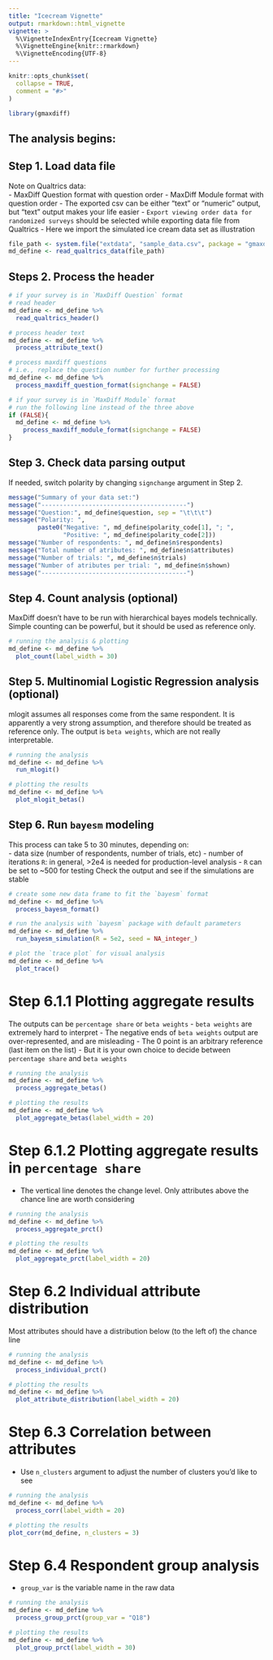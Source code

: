 ```yaml
---
title: "Icecream Vignette"
output: rmarkdown::html_vignette
vignette: >
  %\VignetteIndexEntry{Icecream Vignette}
  %\VignetteEngine{knitr::rmarkdown}
  %\VignetteEncoding{UTF-8}
---
```


```r
knitr::opts_chunk$set(
  collapse = TRUE,
  comment = "#>"
)
```

```r
library(gmaxdiff)
```

## The analysis begins: 
## Step 1. Load data file
Note on Qualtrics data:  
- MaxDiff Question format with question order 
- MaxDiff Module format with question order
- The exported csv can be either "text" or "numeric" output, but "text" output makes your life easier
- `Export viewing order data for randomized surveys` should be selected while exporting data file from Qualtrics
- Here we import the simulated ice cream data set as illustration
```r
file_path <- system.file("extdata", "sample_data.csv", package = "gmaxdiff")
md_define <- read_qualtrics_data(file_path)
```

## Steps 2. Process the header
```r
# if your survey is in `MaxDiff Question` format
# read header
md_define <- md_define %>%
  read_qualtrics_header()

# process header text
md_define <- md_define %>%
  process_attribute_text()

# process maxdiff questions
# i.e., replace the question number for further processing
md_define <- md_define %>%
  process_maxdiff_question_format(signchange = FALSE)

# if your survey is in `MaxDiff Module` format
# run the following line instead of the three above
if (FALSE){
  md_define <- md_define %>%
    process_maxdiff_module_format(signchange = FALSE)
}
```

## Step 3. Check data parsing output
If needed, switch polarity by changing `signchange` argument in Step 2. 
```r
message("Summary of your data set:")
message("----------------------------------------")
message("Question:", md_define$question, sep = "\t\t\t")
message("Polarity: ",
        paste0("Negative: ", md_define$polarity_code[1], "; ",
               "Positive: ", md_define$polarity_code[2]))
message("Number of respondents: ", md_define$n$respondents)
message("Total number of atributes: ", md_define$n$attributes)
message("Number of trials: ", md_define$n$trials)
message("Number of atributes per trial: ", md_define$n$shown)
message("----------------------------------------")
```

## Step 4. Count analysis (optional)
MaxDiff doesn't have to be run with hierarchical bayes models technically. 
Simple counting can be powerful, but it should be used as reference only. 
```r
# running the analysis & plotting
md_define <- md_define %>%
  plot_count(label_width = 30)
```

## Step 5. Multinomial Logistic Regression analysis (optional)
mlogit assumes all responses come from the same respondent. 
It is apparently a very strong assumption, and therefore should be treated as reference only. 
The output is `beta weights`, which are not really interpretable. 
```r
# running the analysis
md_define <- md_define %>%
  run_mlogit()

# plotting the results
md_define <- md_define %>%
  plot_mlogit_betas()
```

## Step 6. Run `bayesm` modeling
This process can take 5 to 30 minutes, depending on:  
- data size (number of respondents, number of trials, etc)
- number of iterations `R`: in general, >2e4 is needed for production-level analysis
- `R` can be set to ~500 for testing
Check the output and see if the simulations are stable
```r
# create some new data frame to fit the `bayesm` format
md_define <- md_define %>%
  process_bayesm_format()

# run the analysis with `bayesm` package with default parameters
md_define <- md_define %>%
  run_bayesm_simulation(R = 5e2, seed = NA_integer_)

# plot the `trace plot` for visual analysis
md_define <- md_define %>%
  plot_trace()
```

# Step 6.1.1 Plotting aggregate results
The outputs can be `percentage share` or `beta weights`
- `beta weights` are extremely hard to interpret
- The negative ends of `beta weights` output are over-represented, and are misleading
- The 0 point is an arbitrary reference (last item on the list)
- But it is your own choice to decide between `percentage share` and `beta weights`
```r
# running the analysis
md_define <- md_define %>%
  process_aggregate_betas()

# plotting the results
md_define <- md_define %>%
  plot_aggregate_betas(label_width = 20)
``` 

# Step 6.1.2 Plotting aggregate results in `percentage share`
- The vertical line denotes the change level. Only attributes above the chance line are worth considering
```r
# running the analysis
md_define <- md_define %>%
  process_aggregate_prct()

# plotting the results
md_define <- md_define %>%
  plot_aggregate_prct(label_width = 20)
```

# Step 6.2 Individual attribute distribution
Most attributes should have a distribution below (to the left of) the chance line
```r
# running the analysis
md_define <- md_define %>%
  process_individual_prct()

# plotting the results
md_define <- md_define %>%
  plot_attribute_distribution(label_width = 20)
```

# Step 6.3 Correlation between attributes
- Use `n_clusters` argument to adjust the number of clusters you'd like to see
```r
# running the analysis
md_define <- md_define %>%
  process_corr(label_width = 20)

# plotting the results
plot_corr(md_define, n_clusters = 3)
```

# Step 6.4 Respondent group analysis
- `group_var` is the variable name in the raw data
```r
# running the analysis
md_define <- md_define %>%
  process_group_prct(group_var = "Q18")

# plotting the results
md_define <- md_define %>%
  plot_group_prct(label_width = 30)
```
